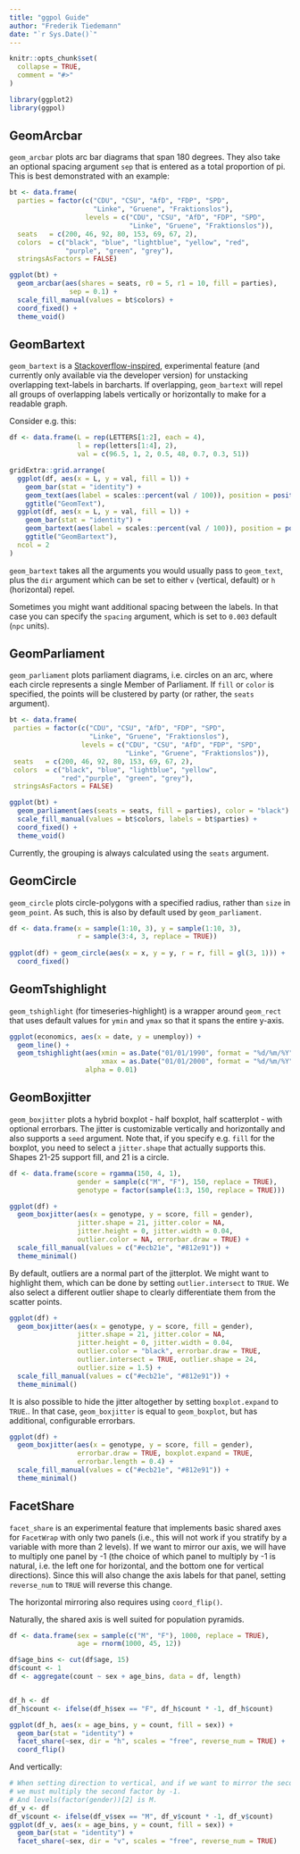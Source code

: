 ```yaml
---
title: "ggpol Guide"
author: "Frederik Tiedemann"
date: "`r Sys.Date()`"
---
```


```r
knitr::opts_chunk$set(
  collapse = TRUE,
  comment = "#>"
)

library(ggplot2)
library(ggpol) 
```

## GeomArcbar

`geom_arcbar` plots arc bar diagrams that span 180 degrees. They also take an optional spacing argument `sep` that is entered as a total proportion of pi. This is best demonstrated with an example:

```r
bt <- data.frame(
  parties = factor(c("CDU", "CSU", "AfD", "FDP", "SPD",
                     "Linke", "Gruene", "Fraktionslos"),
                   levels = c("CDU", "CSU", "AfD", "FDP", "SPD",
                              "Linke", "Gruene", "Fraktionslos")),
  seats   = c(200, 46, 92, 80, 153, 69, 67, 2),
  colors  = c("black", "blue", "lightblue", "yellow", "red",
              "purple", "green", "grey"),
  stringsAsFactors = FALSE)

ggplot(bt) + 
  geom_arcbar(aes(shares = seats, r0 = 5, r1 = 10, fill = parties), 
               sep = 0.1) + 
  scale_fill_manual(values = bt$colors) +
  coord_fixed() +
  theme_void()
```

## GeomBartext

`geom_bartext` is a [Stackoverflow-inspired](https://stackoverflow.com/questions/50059193/jitter-text-labels-with-position-stack), experimental feature (and currently only available via the developer version) for unstacking overlapping text-labels in barcharts. If overlapping, `geom_bartext` will repel all groups of overlapping labels vertically or horizontally to make for a readable graph.

Consider e.g. this:

```r
df <- data.frame(L = rep(LETTERS[1:2], each = 4),
                 l = rep(letters[1:4], 2),
                 val = c(96.5, 1, 2, 0.5, 48, 0.7, 0.3, 51))

gridExtra::grid.arrange(
  ggplot(df, aes(x = L, y = val, fill = l)) +
    geom_bar(stat = "identity") +
    geom_text(aes(label = scales::percent(val / 100)), position = position_stack(vjust = 0.5)) +
    ggtitle("GeomText"),
  ggplot(df, aes(x = L, y = val, fill = l)) +
    geom_bar(stat = "identity") +
    geom_bartext(aes(label = scales::percent(val / 100)), position = position_stack(vjust = 0.5)) +
    ggtitle("GeomBartext"),
  ncol = 2
)
```

`geom_bartext` takes all the arguments you would usually pass to `geom_text`, plus the `dir` argument which can be set to either `v` (vertical, default) or `h` (horizontal) repel. 

Sometimes you might want additional spacing between the labels. In that case you can specify the `spacing` argument, which is set to `0.003` default (`npc` units).

## GeomParliament

`geom_parliament` plots parliament diagrams, i.e. circles on an arc, where each circle represents a single Member of Parliament. If `fill` or `color` is specified, the points will be clustered by party (or rather, the `seats` argument).

```r
bt <- data.frame(
 parties = factor(c("CDU", "CSU", "AfD", "FDP", "SPD", 
                    "Linke", "Gruene", "Fraktionslos"),
                  levels = c("CDU", "CSU", "AfD", "FDP", "SPD", 
                             "Linke", "Gruene", "Fraktionslos")),
 seats   = c(200, 46, 92, 80, 153, 69, 67, 2),
 colors  = c("black", "blue", "lightblue", "yellow", 
             "red","purple", "green", "grey"),
 stringsAsFactors = FALSE)

ggplot(bt) + 
  geom_parliament(aes(seats = seats, fill = parties), color = "black") + 
  scale_fill_manual(values = bt$colors, labels = bt$parties) +
  coord_fixed() + 
  theme_void()
```

Currently, the grouping is always calculated using the `seats` argument.

## GeomCircle

`geom_circle` plots circle-polygons with a specified radius, rather than `size` in `geom_point`. As such, this is also by default used by `geom_parliament`.

```r
df <- data.frame(x = sample(1:10, 3), y = sample(1:10, 3),
                 r = sample(3:4, 3, replace = TRUE))
 
ggplot(df) + geom_circle(aes(x = x, y = y, r = r, fill = gl(3, 1))) +
  coord_fixed()
```

## GeomTshighlight

`geom_tshighlight` (for timeseries-highlight) is a wrapper around `geom_rect` that uses default values for `ymin` and `ymax` so that it spans the entire y-axis.

```r
ggplot(economics, aes(x = date, y = unemploy)) +
  geom_line() +
  geom_tshighlight(aes(xmin = as.Date("01/01/1990", format = "%d/%m/%Y"), 
                       xmax = as.Date("01/01/2000", format = "%d/%m/%Y")),
                   alpha = 0.01)
```

## GeomBoxjitter

`geom_boxjitter` plots a hybrid boxplot - half boxplot, half scatterplot - with optional errorbars. The jitter is customizable vertically and horizontally and also supports a `seed` argument. Note that, if you specify e.g. `fill` for the boxplot, you need to select a `jitter.shape` that actually supports this. Shapes 21-25 support fill, and 21 is a circle. 

```r
df <- data.frame(score = rgamma(150, 4, 1), 
                 gender = sample(c("M", "F"), 150, replace = TRUE), 
                 genotype = factor(sample(1:3, 150, replace = TRUE)))

ggplot(df) + 
  geom_boxjitter(aes(x = genotype, y = score, fill = gender),
                 jitter.shape = 21, jitter.color = NA, 
                 jitter.height = 0, jitter.width = 0.04,
                 outlier.color = NA, errorbar.draw = TRUE) +
  scale_fill_manual(values = c("#ecb21e", "#812e91")) +
  theme_minimal()
```

By default, outliers are a normal part of the jitterplot. We might want to highlight them, which can be done by setting `outlier.intersect` to `TRUE`. We also select a different outlier shape to clearly differentiate them from the scatter points. 

```r
ggplot(df) + 
  geom_boxjitter(aes(x = genotype, y = score, fill = gender),
                 jitter.shape = 21, jitter.color = NA, 
                 jitter.height = 0, jitter.width = 0.04,
                 outlier.color = "black", errorbar.draw = TRUE,
                 outlier.intersect = TRUE, outlier.shape = 24,
                 outlier.size = 1.5) +
  scale_fill_manual(values = c("#ecb21e", "#812e91")) +
  theme_minimal()
```

It is also possible to hide the jitter altogether by setting `boxplot.expand` to `TRUE`.. In that case, `geom_boxjitter` is equal to `geom_boxplot`, but has additional, configurable errorbars.

```r
ggplot(df) + 
  geom_boxjitter(aes(x = genotype, y = score, fill = gender),
                 errorbar.draw = TRUE, boxplot.expand = TRUE,
                 errorbar.length = 0.4) +
  scale_fill_manual(values = c("#ecb21e", "#812e91")) +
  theme_minimal()
```

## FacetShare

`facet_share` is an experimental feature that implements basic shared axes for `FacetWrap` with only two panels (i.e., this will not work if you stratify by a variable with more than 2 levels). If we want to mirror our axis, we will have to multiply one panel by -1 (the choice of which panel to multiply by -1 is natural, i.e. the left one for horizontal, and the bottom one for vertical directions). Since this will also change the axis labels for that panel, setting `reverse_num` to `TRUE` will reverse this change. 

The horizontal mirroring also requires using `coord_flip()`. 

Naturally, the shared axis is well suited for population pyramids.

```r
df <- data.frame(sex = sample(c("M", "F"), 1000, replace = TRUE),
                 age = rnorm(1000, 45, 12))

df$age_bins <- cut(df$age, 15)
df$count <- 1
df <- aggregate(count ~ sex + age_bins, data = df, length)


df_h <- df
df_h$count <- ifelse(df_h$sex == "F", df_h$count * -1, df_h$count)

ggplot(df_h, aes(x = age_bins, y = count, fill = sex)) + 
  geom_bar(stat = "identity") +
  facet_share(~sex, dir = "h", scales = "free", reverse_num = TRUE) + 
  coord_flip()
```

And vertically:

```r
# When setting direction to vertical, and if we want to mirror the second panel,
# we must multiply the second factor by -1.
# And levels(factor(gender))[2] is M. 
df_v <- df
df_v$count <- ifelse(df_v$sex == "M", df_v$count * -1, df_v$count)
ggplot(df_v, aes(x = age_bins, y = count, fill = sex)) + 
  geom_bar(stat = "identity") +
  facet_share(~sex, dir = "v", scales = "free", reverse_num = TRUE)
```
